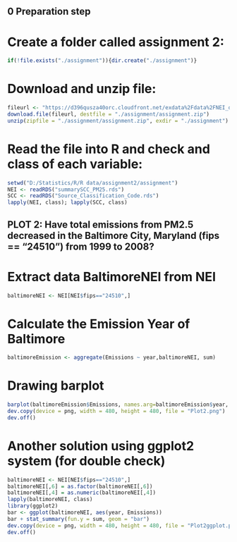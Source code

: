 
## 0 Preparation step
# Create a folder called assignment 2:
```{r}
if(!file.exists("./assignment")){dir.create("./assignment")}
```

# Download and unzip file:
```{r}
fileurl <- "https://d396qusza40orc.cloudfront.net/exdata%2Fdata%2FNEI_data.zip"
download.file(fileurl, destfile = "./assignment/assignment.zip")
unzip(zipfile = "./assignment/assignment.zip", exdir = "./assignment")
```

# Read the file into R and check and class of each variable:
```{r}
setwd("D:/Statistics/R/R data/assignment2/assignment")
NEI <- readRDS("summarySCC_PM25.rds")
SCC <- readRDS("Source_Classification_Code.rds")
lapply(NEI, class); lapply(SCC, class)
```

## PLOT 2: Have total emissions from PM2.5 decreased in the Baltimore City, Maryland (\color{red}{\verb|fips == "24510"|}fips == "24510") from 1999 to 2008?

# Extract data BaltimoreNEI from NEI
```{r}
baltimoreNEI <- NEI[NEI$fips=="24510",]
```

# Calculate the Emission Year of Baltimore

```{r}
baltimoreEmission <- aggregate(Emissions ~ year,baltimoreNEI, sum)
```

# Drawing barplot
```{r}
barplot(baltimoreEmission$Emissions, names.arg=baltimoreEmission$year, col="blue", xlab='Years', ylab='Emissions (PM 2.5)', main =  'Emissions (PM 2.5) per year')
dev.copy(device = png, width = 480, height = 480, file = "Plot2.png")
dev.off()
```

# Another solution using ggplot2 system (for double check)
```{r}
baltimoreNEI <- NEI[NEI$fips=="24510",]
baltimoreNEI[,6] = as.factor(baltimoreNEI[,6])
baltimoreNEI[,4] = as.numeric(baltimoreNEI[,4])
lapply(baltimoreNEI, class)
library(ggplot2)
bar <- ggplot(baltimoreNEI, aes(year, Emissions))
bar + stat_summary(fun.y = sum, geom = "bar")
dev.copy(device = png, width = 480, height = 480, file = "Plot2ggplot.png")
dev.off()
```




